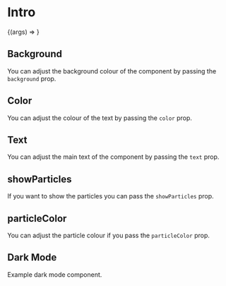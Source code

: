 

<Meta title="Intro" component={Intro} />

# Intro

<Preview>
  <Story
    name="Basic"
    args={{
      text:
        "Hi, It's Haseeb. I'm a software engineer. Welcome to my website and blog.",
      showParticles: true,
    }}
  >
    {(args) => <Intro {...args} />}
  </Story>
</Preview>

<Props story="Basic" />

## Background

You can adjust the background colour of the component by passing the `background` prop.

<Preview>
  <Story name="Background">
    <div>
      <Intro background="gray-200" text="Hello my name is Haseeb." />
      <Intro background="yellow-500" text="Hello my name is Haseeb." />
    </div>
  </Story>
</Preview>

## Color

You can adjust the colour of the text by passing the `color` prop.

<Preview>
  <Story name="Color">
    <div>
      <Intro
        background="gray-200"
        color="black"
        text="Hello my name is Haseeb."
      />
      <Intro
        background="indigo-100"
        color="blue-500"
        text="Hello my name is Haseeb."
      />
    </div>
  </Story>
</Preview>

## Text

You can adjust the main text of the component by passing the `text` prop.

<Preview>
  <Story name="Text">
    <div>
      <Intro
        background="gray-200"
        color="black"
        text="Hello this is a new message."
      />
      <Intro
        background="indigo-100"
        color="blue-500"
        text="Another random message."
      />
    </div>
  </Story>
</Preview>

## showParticles

If you want to show the particles you can pass the `showParticles` prop.

<Preview>
  <Story name="Show Particles">
    <div>
      <Intro
        background="gray-200"
        color="black"
        text="Hello my name is Haseeb."
        showParticles
      />
      <Intro
        background="indigo-100"
        color="blue-500"
        text="Hello my name is Haseeb."
        showParticles
      />
    </div>
  </Story>
</Preview>

## particleColor

You can adjust the particle colour if you pass the `particleColor` prop.

<Preview>
  <Story name="Particle Color">
    <div>
      <Intro
        background="gray-200"
        color="black"
        text="Hello my name is Haseeb."
        showParticles
        particleColor="#367ee9"
      />
      <Intro
        background="indigo-100"
        color="blue-500"
        text="Hello my name is Haseeb."
        showParticles
        particleColor="#ff00ff"
      />
    </div>
  </Story>
</Preview>

## Dark Mode

Example dark mode component.

<Preview>
  <Story name="Dark Mode">
    <Intro
      background={theme.dark.background}
      color={theme.dark.text}
      text="Hello my name is Haseeb."
      particleColor="#fff"
      showParticles
    />
  </Story>
</Preview>
